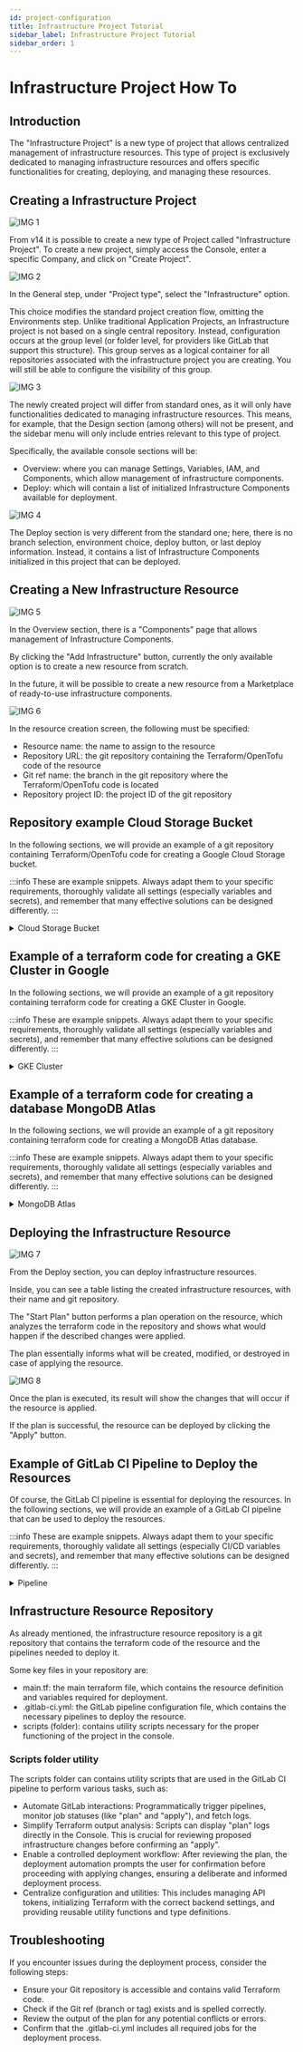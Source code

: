 ```yaml
---
id: project-configuration
title: Infrastructure Project Tutorial
sidebar_label: Infrastructure Project Tutorial
sidebar_order: 1
---
```



# Infrastructure Project How To

## Introduction
The "Infrastructure Project" is a new type of project that allows centralized management of infrastructure resources.
This type of project is exclusively dedicated to managing infrastructure resources and offers specific functionalities for creating, deploying, and managing these resources.

## Creating a Infrastructure Project

![IMG 1](./img/1.png)

From v14 it is possible to create a new type of Project called "Infrastructure Project".
To create a new project, simply access the Console, enter a specific Company, and click on "Create Project".

![IMG 2](./img/2.png)

In the General step, under "Project type", select the "Infrastructure" option.

This choice modifies the standard project creation flow, omitting the Environments step. Unlike traditional Application Projects, an Infrastructure project is not based on a single central repository. Instead, configuration occurs at the group level (or folder level, for providers like GitLab that support this structure). This group serves as a logical container for all repositories associated with the infrastructure project you are creating. You will still be able to configure the visibility of this group.

![IMG 3](./img/3.png)

The newly created project will differ from standard ones, as it will only have functionalities dedicated to managing infrastructure resources.
This means, for example, that the Design section (among others) will not be present, and the sidebar menu will only include entries relevant to this type of project.

Specifically, the available console sections will be:
- Overview: where you can manage Settings, Variables, IAM, and Components, which allow management of infrastructure components.
- Deploy: which will contain a list of initialized Infrastructure Components available for deployment.

![IMG 4](./img/4.png)

The Deploy section is very different from the standard one; here, there is no branch selection, environment choice, deploy button, or last deploy information.
Instead, it contains a list of Infrastructure Components initialized in this project that can be deployed.

## Creating a New Infrastructure Resource

![IMG 5](./img/5.png)

In the Overview section, there is a "Components" page that allows management of Infrastructure Components.

By clicking the "Add Infrastructure" button, currently the only available option is to create a new resource from scratch.

In the future, it will be possible to create a new resource from a Marketplace of ready-to-use infrastructure components.

![IMG 6](./img/6.png)

In the resource creation screen, the following must be specified:
- Resource name: the name to assign to the resource
- Repository URL: the git repository containing the Terraform/OpenTofu code of the resource
- Git ref name: the branch in the git repository where the Terraform/OpenTofu code is located
- Repository project ID: the project ID of the git repository

## Repository example Cloud Storage Bucket

In the following sections, we will provide an example of a git repository containing Terraform/OpenTofu code for creating a Google Cloud Storage bucket.

:::info
These are example snippets. Always adapt them to your specific requirements, thoroughly validate all settings (especially variables and secrets), and remember that many effective solutions can be designed differently.
:::

<details>
<summary>Cloud Storage Bucket</summary>
<p>

```
# Specify the Google Cloud provider
provider "google" {
  project = "my-gcp-project-123"   # Example GCP project ID
  region  = "europe-west3"         # Example default region
}

# Create a Google Cloud Storage bucket
resource "google_storage_bucket" "demo_bucket" {
  name          = "tf-demo-bucket-xyz"  # Example unique global bucket name
  location      = "EUROPE-WEST3"        # Example bucket location (region)
  storage_class = "NEARLINE"            # Example storage class

  # Enable or disable object versioning
  versioning {
    enabled = true   # Enable versioning to keep object history
  }

  # Lifecycle rule to transition or delete old objects
  lifecycle_rule {
    action {
      type = "SetStorageClass"  # Transition objects to a cheaper storage class
      storage_class = "COLDLINE"
    }
    condition {
      age = 30                   # Apply transition after objects are older than 30 days
    }
  }
}
```

</p>
</details>

## Example of a terraform code for creating a GKE Cluster in Google

In the following sections, we will provide an example of a git repository containing terraform code for creating a GKE Cluster in Google.

:::info
These are example snippets. Always adapt them to your specific requirements, thoroughly validate all settings (especially variables and secrets), and remember that many effective solutions can be designed differently.
:::


<details>
<summary>GKE Cluster</summary>
<p>

```
# Configure the Google Cloud provider provider
provider "google" {
  project = "my-gcp-project-123"   # Replace with your GCP project ID
  region  = "europe-west3"         # Default region for resources
}

# Create a GKE cluster without the default node pool
resource "google_container_cluster" "demo_gke" {
  name                     = "tf-demo-gke-cluster"  # Cluster name
  location                 = "europe-west3"         # Cluster location (region or zone)
  remove_default_node_pool = true                   # We’ll create a custom node pool below

  networking {
    network = "default"                             # Use the default VPC; for a custom network, reference a google_compute_network resource
  }

  # Enable Kubernetes API services
  addons_config {
    http_load_balancing {}
    horizontal_pod_autoscaling {}
  }
}

# Create a dedicated node pool for the cluster
resource "google_container_node_pool" "demo_nodes" {
  name       = "tf-demo-node-pool"
  cluster    = google_container_cluster.demo_gke.name
  location   = google_container_cluster.demo_gke.location
  node_count = 3                                            # Number of VM instances in this pool

  node_config {
    machine_type = "e2-medium"                              # VM size
    oauth_scopes = [
      "https://www.googleapis.com/auth/cloud-platform",     # Full access to GCP APIs (consider narrower scopes for production)
    ]
    labels = {
      env = "demo"
    }
    tags = ["k8s-node"]
  }

  # Auto-upgrade and auto-repair for node instances
  management {
    auto_upgrade = true
    auto_repair  = true
  }
}

```

</p>
</details>

## Example of a terraform code for creating a database MongoDB Atlas

In the following sections, we will provide an example of a git repository containing terraform code for creating a MongoDB Atlas database.

:::info
These are example snippets. Always adapt them to your specific requirements, thoroughly validate all settings (especially variables and secrets), and remember that many effective solutions can be designed differently.
:::

<details>
<summary>MongoDB Atlas</summary>
<p>

```
## Configure the MongoDB Atlas provider
provider "mongodbatlas" {
  # IMPORTANT: Replace with your actual API keys.
  # For better security, consider using environment variables:
  # export MONGODB_ATLAS_PUBLIC_KEY="your_public_key"
  # export MONGODB_ATLAS_PRIVATE_KEY="your_private_key"
  public_key  = "<ATLAS_PUBLIC_KEY>"  # Your Atlas API public key
  private_key = "<ATLAS_PRIVATE_KEY>" # Your Atlas API private key
}

# Create an Atlas Project
resource "mongodbatlas_project" "demo_project" {
  name   = "tf-demo-project"  # Logical name of your project
  # IMPORTANT: Replace with your actual Atlas Organization ID.
  # For better security, consider using environment variables:
  # export MONGODB_ATLAS_ORG_ID="your_org_id"
  org_id = "<ATLAS_ORG_ID>" # Your Atlas Organization ID
}

# Create an Atlas MongoDB cluster
resource "mongodbatlas_cluster" "demo_cluster" {
  project_id                  = mongodbatlas_project.demo_project.id
  name                        = "tf-demo-cluster"           # Unique cluster name
  provider_name               = "AWS"                       # Cloud provider for the cluster (e.g., AWS, GCP, AZURE)
  provider_region_name        = "EU_CENTRAL_1"              # Region (e.g., EU_CENTRAL_1 for Frankfurt on AWS)
  provider_instance_size_name = "M10"                       # Cluster tier (e.g., M10, M20, M30)
  backup_enabled              = true                        # Enable continuous backups

  # (Optional) Specify advanced settings
  replication_factor          = 3                           # Number of nodes in replica set
  disk_size_gb                = 20                          # Storage per node
  auto_scaling_disk_gb_enabled = true                      # Enable disk auto-scaling

  # For M10 and higher tiers, auto_scaling_compute_enabled might also be desired for compute scaling
  # auto_scaling_compute_enabled = true
  # provider_auto_scaling_compute_min_instance_size = "M10"
  # provider_auto_scaling_compute_max_instance_size = "M20"
}

# Create a database user for your application
resource "mongodbatlas_database_user" "app_user" {
  username           = "tf_app_user"
  # IMPORTANT: Replace with a strong, unique password. DO NOT commit this in plain text.
  # Consider using environment variables or a secrets manager.
  password           = "<STRONG_PASSWORD>"
  project_id         = mongodbatlas_project.demo_project.id
  roles {
    role_name       = "readWrite"
    database_name   = "admin" # Consider limiting to a specific database for production
  }
  auth_database_name = "admin" # The authentication database for the user
  labels = {
    env = "demo"
  }
}

```
</p>
</details>

## Deploying the Infrastructure Resource

![IMG 7](./img/7.png)

From the Deploy section, you can deploy infrastructure resources.

Inside, you can see a table listing the created infrastructure resources, with their name and git repository.

The "Start Plan" button performs a plan operation on the resource, which analyzes the terraform code in the repository and shows what would happen if the described changes were applied.

The plan essentially informs what will be created, modified, or destroyed in case of applying the resource.

![IMG 8](./img/8.png)

Once the plan is executed, its result will show the changes that will occur if the resource is applied.

If the plan is successful, the resource can be deployed by clicking the "Apply" button.

## Example of GitLab CI Pipeline to Deploy the Resources

Of course, the GitLab CI pipeline is essential for deploying the resources. In the following sections, we will provide an example of a GitLab CI pipeline that can be used to deploy the resources.

:::info
These are example snippets. Always adapt them to your specific requirements, thoroughly validate all settings (especially CI/CD variables and secrets), and remember that many effective solutions can be designed differently.
:::

<details>
<summary>Pipeline</summary>
<p>

```
# GitLab CI/CD OpenTofu Pipeline: Your Lean Starting Point
#
# Hey there! This pipeline is your foundation for automating OpenTofu with GitLab.
# We're covering the essentials: validating your code, planning changes, and
# applying them safely.
#
# Before you dive in, a few key things you'll need to tailor:
#
# 1. OpenTofu Version: Find `image: ghcr.io/opentofu/opentofu:1.8.2` and set your team's version.
# 2. Cloud Provider Authentication: This is crucial! Look for the `CRITICAL: Cloud Provider Authentication`
#    section in `before_script`. You'll need to add your specific cloud login steps there.
# 3. .opentofu.rc (Optional): If you use a custom `.opentofu.rc` for things like private provider
#    registries, you can load it using the `TF_CONFIG_RC_CONTENT` CI/CD variable.
# 4. Target Workspace: We use `TF_WORKSPACE` (defaulting to "default"). Set this as a CI/CD
#    variable in GitLab to switch between environments like 'dev', 'staging', or 'production'.

workflow:
  rules:
    - if: $CI_COMMIT_BRANCH
    - if: $CI_MERGE_REQUEST_ID

default:
  image: ghcr.io/opentofu/opentofu:1.8.2 # SET YOUR PREFERRED OPENTOFU VERSION HERE

  before_script:
    - |
      if [ -n "${TF_CONFIG_RC_CONTENT}" ]; then
        echo "${TF_CONFIG_RC_CONTENT}" > "${HOME}/.opentofu.rc" # Changed to .opentofu.rc
        echo "INFO: OpenTofu CLI configuration (.opentofu.rc) applied from CI/CD variable." # Changed message
      fi
    - |
      echo "INFO: Preparing for cloud provider authentication..."
      # --- YOUR AUTHENTICATION SCRIPT GOES HERE ---
      # Example for Google Cloud using a Service Account JSON key:
      # if [ -n "${GCP_SA_KEY_JSON}" ]; then
      #   echo "${GCP_SA_KEY_JSON}" > /tmp/gcp-sa-key.json
      #   export GOOGLE_APPLICATION_CREDENTIALS="/tmp/gcp-sa-key.json"
      #   echo "INFO: GCP authentication configured."
      # else
      #   echo "ERROR: GCP_SA_KEY_JSON CI/CD variable not set. Cloud operations will likely fail."
      #   exit 1
      # fi
      # --- END OF YOUR AUTHENTICATION SCRIPT ---

variables:
  TF_IN_AUTOMATION: "true"
  TF_WORKSPACE: "default"
  GIT_DEPTH: 10

.opentofu_cache: &opentofu_cache_definition # Changed cache name
  cache:
    key: "${CI_PROJECT_ID}-${CI_COMMIT_REF_SLUG}-${TF_WORKSPACE}-opentofu" # Changed cache key name
    paths:
      - .opentofu # Changed path
      - .opentofu.lock.hcl # Changed path
    policy: pull-push

stages:
  - validate
  - plan
  - apply

validate:
  stage: validate
  extends: .opentofu_cache # Changed extends
  script:
    - tofu init -reconfigure -input=false -no-color # Changed 'terraform' to 'tofu'
    # You can insert additional static analysis or linter scripts here before `fmt` and `validate`.
    # Example: tfsec . --no-color
    - tofu fmt -check -recursive -diff -no-color # Changed 'terraform' to 'tofu'
    - tofu validate -no-color # Changed 'terraform' to 'tofu'
  rules:
    - if: '$CI_PIPELINE_SOURCE == "merge_request_event"'
    - if: '$CI_COMMIT_BRANCH == $CI_DEFAULT_BRANCH'

plan:
  stage: plan
  extends: .opentofu_cache # Changed extends
  script:
    - tofu init -reconfigure -input=false -no-color # Changed 'terraform' to 'tofu'
    - |
      # Ensure the target workspace exists
      if ! tofu workspace select "${TF_WORKSPACE}" -no-color; then # Changed 'terraform' to 'tofu'
        tofu workspace new "${TF_WORKSPACE}" -no-color # Changed 'terraform' to 'tofu'
      fi
    # Here you could add scripts to dynamically generate .tfvars files or other preparations.
    # Example: ./scripts/generate-tfvars.sh > environment.auto.tfvars
    - tofu plan -out=tfplan -input=false -no-color # Changed 'terraform' to 'tofu'
  artifacts:
    paths:
      - tfplan
    expire_in: 1 day
  rules:
    - if: '$CI_PIPELINE_SOURCE == "merge_request_event"'
    - if: '$CI_COMMIT_BRANCH == $CI_DEFAULT_BRANCH'

apply:
  stage: apply
  extends: .opentofu_cache # Changed extends
  script:
    - tofu init -reconfigure -input=false -no-color # Changed 'terraform' to 'tofu'
    - tofu workspace select "${TF_WORKSPACE}" -no-color # Changed 'terraform' to 'tofu'
    # Custom pre-apply commands (e.g., notifications, last policy controls)
    # Example: ./scripts/notify-pre-apply.sh
    - tofu apply -auto-approve "tfplan" -input=false -no-color # Changed 'terraform' to 'tofu'
    # Custom post-apply commands (e.g., CMDB updates, notifications)
    # Example: ./scripts/run-smoke-tests.sh
  dependencies:
    - plan
  rules:
    - if: '$CI_COMMIT_BRANCH == $CI_DEFAULT_BRANCH'
      when: manual
      allow_failure: false

```

</p>
</details>

## Infrastructure Resource Repository

As already mentioned, the infrastructure resource repository is a git repository that contains the terraform code of the resource and the pipelines needed to deploy it.

Some key files in your repository are:
- main.tf: the main terraform file, which contains the resource definition and variables required for deployment.
- .gitlab-ci.yml: the GitLab pipeline configuration file, which contains the necessary pipelines to deploy the resource.
- scripts (folder): contains utility scripts necessary for the proper functioning of the project in the console.

### Scripts folder utility

The scripts folder can contains utility scripts that are used in the GitLab CI pipeline to perform various tasks, such as:

* Automate GitLab interactions: Programmatically trigger pipelines, monitor job statuses (like "plan" and "apply"), and fetch logs.
* Simplify Terraform output analysis: Scripts can display "plan" logs directly in the Console. This is crucial for reviewing proposed infrastructure changes before confirming an "apply".
* Enable a controlled deployment workflow: After reviewing the plan, the deployment automation prompts the user for confirmation before proceeding with applying changes, ensuring a deliberate and informed deployment process.
* Centralize configuration and utilities: This includes managing API tokens, initializing Terraform with the correct backend settings, and providing reusable utility functions and type definitions.

## Troubleshooting

If you encounter issues during the deployment process, consider the following steps:

- Ensure your Git repository is accessible and contains valid Terraform code.
- Check if the Git ref (branch or tag) exists and is spelled correctly.
- Review the output of the plan for any potential conflicts or errors.
- Confirm that the .gitlab-ci.yml includes all required jobs for the deployment process.
